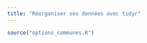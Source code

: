 ```yaml
---
title: "Réorganiser ses données avec tidyr"
---
```


```r
source("options_communes.R")
```
